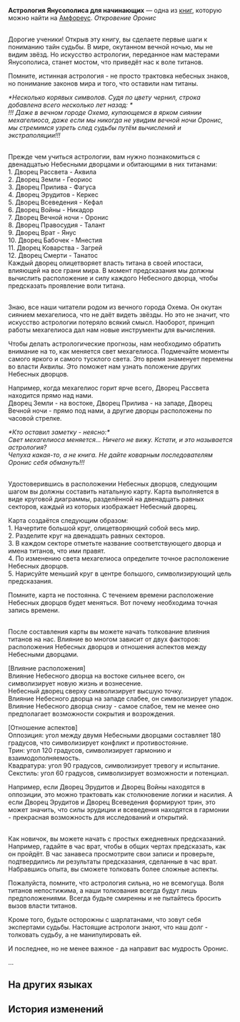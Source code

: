 {{Книга Инфобокс
|id           = 432
|Название     = Астрология Янусополиса для начинающих
|Изображение  = Предмет Janusopolis Journeyman Astrology.png
|Мир          = Амфореус
|Томов        = 1
|Автор        = <!--нужно добавить-->
|Описание     = Вводные материалы по астрологии, написанные астрологами из Янусополиса. Том передавался из поколения в поколение до наших дней. Только для последователей трёх титанов судьбы.
|Том1         = {{tx}}
|Источник1    = {{tx|Отсутствует источник}}
|Персонажи    = 
|Фракции      = 
}}
'''Астрология Янусополиса для начинающих''' — одна из [[Книги|книг]], которую можно найти на [[Амфореус]].
<!--
==Получение==
<gallery>
Книга НАЗВАНИЕ.png|НАЗВАНИЕ
Локация НАЗВАНИЕ.png|Расположение на карте. Ближайший пространственный якорь «[[НАЗВАНИЕ]]»
</gallery>
-->
''Откровение Оронис''

<div align="center">{{Размер|28|Преамбула}}</div><br />Дорогие ученики! Открыв эту книгу, вы сделаете первые шаги к пониманию тайн судьбы. В мире, окутанном вечной ночью, мы не видим звёзд. Но искусство астрологии, переданное нам мастерами Янусополиса, станет мостом, что приведёт нас к воле титанов.

Помните, истинная астрология - не просто трактовка небесных знаков, но понимание законов мира и того, что оставили нам титаны.

''*Несколько корявых символов. Судя по цвету чернил, строка добавлена всего несколько лет назад: *''<br />
''!!! Даже в вечном городе Охема, купающемся в ярком сиянии мехагелиоса, даже если мы никогда не увидим вечной ночи Оронис, мы стремимся узреть след судьбы путём вычислений и экстраполяции!!!''

<div align="center">{{Размер|28|Глава 1: Двенадцать Небесных дворцов и титаны}}</div><br />Прежде чем учиться астрологии, вам нужно познакомиться с двенадцатью Небесными дворцами и обитающими в них титанами:<br />
1. Дворец Рассвета - Аквила<br />
2. Дворец Земли - Геориос<br />
3. Дворец Прилива - Фагуса<br />
4. Дворец Эрудитов - Керкес<br />
5. Дворец Всеведения - Кефал<br />
6. Дворец Войны - Никадор<br />
7. Дворец Вечной ночи - Оронис<br />
8. Дворец Правосудия - Талант<br />
9. Дворец Врат - Янус<br />
10. Дворец Бабочек - Мнестия<br />
11. Дворец Коварства - Загрей<br />
12. Дворец Смерти - Танатос<br />
Каждый дворец олицетворяет власть титана в своей ипостаси, влияющей на все грани мира. В момент предсказания мы должны вычислить расположение и силу каждого Небесного дворца, чтобы предсказать проявление воли титана.

<div align="center">{{Размер|28|Глава 2: Астрологическое вычисление}}</div><br />Знаю, все наши читатели родом из вечного города Охема. Он окутан сиянием мехагелиоса, что не даёт видеть звёзды. Но это не значит, что искусство астрологии потеряло всякий смысл. Наоборот, принцип работы мехагелиоса дал нам новые инструменты для вычисления.

Чтобы делать астрологические прогнозы, нам необходимо обратить внимание на то, как меняется свет мехагелиоса. Подмечайте моменты самого яркого и самого тусклого света. Это время знаменует перемены во власти Аквилы. Это поможет нам узнать положение других Небесных дворцов.

Например, когда мехагелиос горит ярче всего, Дворец Рассвета находится прямо над нами.<br />
Дворец Земли - на востоке, Дворец Прилива - на западе, Дворец Вечной ночи - прямо под нами, а другие дворцы расположены по часовой стрелке.

''*Кто оставил заметку - неясно:*''<br />
''Свет мехагелиоса меняется... Ничего не вижу. Кстати, и это называется астрология?''<br />
''Чепуха какая-то, а не книга. Не дайте коварным последователям Оронис себя обмануть!!!''

<div align="center">{{Размер|28|Глава 3: Составление карты}}</div><br />Удостоверившись в расположении Небесных дворцов, следующим шагом вы должны составить натальную карту. Карта выполняется в виде круговой диаграммы, разделённой на двенадцать равных секторов, каждый из которых изображает Небесный дворец.

Карта создаётся следующим образом:<br />
1. Начертите большой круг, олицетворяющий собой весь мир.<br />
2. Разделите круг на двенадцать равных секторов.<br />
3. В каждом секторе отметьте название соответствующего дворца и имена титанов, что ими правят.<br />
4. По изменению света мехагелиоса определите точное расположение Небесных дворцов.<br />
5. Нарисуйте меньший круг в центре большого, символизирующий цель предсказания.

Помните, карта не постоянна. С течением времени расположение Небесных дворцов будет меняться. Вот почему необходима точная запись времени.

<div align="center">{{Размер|28|Глава 4: Толкование влияния титанов}}</div><br />После составления карты вы можете начать толкование влияния титанов на нас. Влияние во многом зависит от двух факторов: расположения Небесных дворцов и отношения аспектов между Небесными дворцами.

[Влияние расположения]<br />
Влияние Небесного дворца на востоке сильнее всего, он символизирует новую жизнь и вознесение.<br />
Небесный дворец сверху символизирует высшую точку.<br />
Влияние Небесного дворца на западе слабее, он символизирует упадок.<br />
Влияние Небесного дворца снизу - самое слабое, тем не менее оно предполагает возможности сокрытия и возрождения.

[Отношение аспектов]<br />
Оппозиция: угол между двумя Небесными дворцами составляет 180 градусов, что символизирует конфликт и противостояние.<br />
Трин: угол 120 градусов, символизирует гармонию и взаимодополняемость.<br />
Квадратура: угол 90 градусов, символизирует тревогу и испытание.<br />
Секстиль: угол 60 градусов, символизирует возможности и потенциал.

Например, если Дворец Эрудитов и Дворец Войны находятся в оппозиции, это можно трактовать как столкновение логики и насилия. А если Дворец Эрудитов и Дворец Всеведения формируют трин, это может значить, что силы эрудиции и всеведения находятся в гармонии - прекрасная возможность для исследований и открытий.

<div align="center">{{Размер|28|Глава 5: Практика и предосторожности}}</div><br />Как новичок, вы можете начать с простых ежедневных предсказаний. Например, гадайте в час врат, чтобы в общих чертах предсказать, как он пройдёт. В час занавеса просмотрите свои записи и проверьте, подтвердились ли результаты предсказания, сделанные в час врат. Набравшись опыта, вы сможете толковать более сложные аспекты.

Пожалуйста, помните, что астрология сильна, но не всемогуща. Воля титанов непостижима, а наши толкования всегда будут лишь предположениями. Всегда будьте смиренны и не пытайтесь бросить вызов власти титанов.

Кроме того, будьте осторожны с шарлатанами, что зовут себя экспертами судьбы. Настоящие астрологи знают, что наш долг - толковать судьбу, а не манипулировать ей.

И последнее, но не менее важное - да направит вас мудрость Оронис.

...

==На других языках==
{{На других языках
|en   = Janusopolis Journeyman Astrology
|zhs  = 雅努萨波利斯占星术入门
|zht  = 雅努薩波利斯占星術入門
|ja   = ヤヌサポリス占星術入門
|ko   = 야누소폴리스 점성술 입문
|es   = Introducción a la astrología de Janópolis
|fr   = Introduction à l'astrologie de Janusopolis
|ru   = Астрология Янусополиса для начинающих
|th   = โหราศาสตร์เบื้องต้นแห่ง Janusopolis
|vi   = Nhập Môn Thuật Chiêm Tinh Janusopolis
|de   = Astrologie für Wandergesellen von Janusopolis
|id   = Pengantar Astrologi Janusopolis
|pt   = Astrologia da Jornada de Janusópolis
}}

==История изменений==
{{История изменений|3.0}}